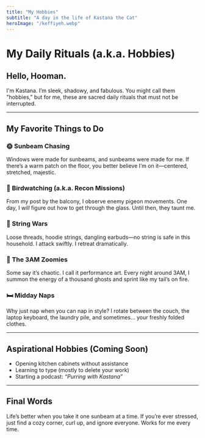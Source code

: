 ```yaml
---
title: "My Hobbies"
subtitle: "A day in the life of Kastana the Cat"
heroImage: "/keffiyeh.webp"
---
```


# My Daily Rituals (a.k.a. Hobbies)

## Hello, Hooman.

I'm Kastana. I’m sleek, shadowy, and fabulous. You might call them "hobbies," but for me, these are sacred daily rituals that must not be interrupted.

---

## My Favorite Things to Do

### 🌞 Sunbeam Chasing
Windows were made for sunbeams, and sunbeams were made for me. If there’s a warm patch on the floor, you better believe I’m on it—centered, stretched, majestic.

### 👀 Birdwatching (a.k.a. Recon Missions)
From my post by the balcony, I observe enemy pigeon movements. One day, I *will* figure out how to get through the glass. Until then, they taunt me.

### 🧶 String Wars
Loose threads, hoodie strings, dangling earbuds—no string is safe in this household. I attack swiftly. I retreat dramatically.

### 👻 The 3AM Zoomies
Some say it’s chaotic. I call it performance art. Every night around 3AM, I summon the energy of a thousand ghosts and sprint like my tail’s on fire.

### 🛏️ Midday Naps
Why just nap when you can nap in style? I rotate between the couch, the laptop keyboard, the laundry pile, and sometimes… your freshly folded clothes.

---

## Aspirational Hobbies (Coming Soon)

- Opening kitchen cabinets without assistance  
- Learning to type (mostly to delete your work)  
- Starting a podcast: *“Purring with Kastana”*

---

## Final Words

Life’s better when you take it one sunbeam at a time. If you’re ever stressed, just find a cozy corner, curl up, and ignore everyone. Works for me every time.
